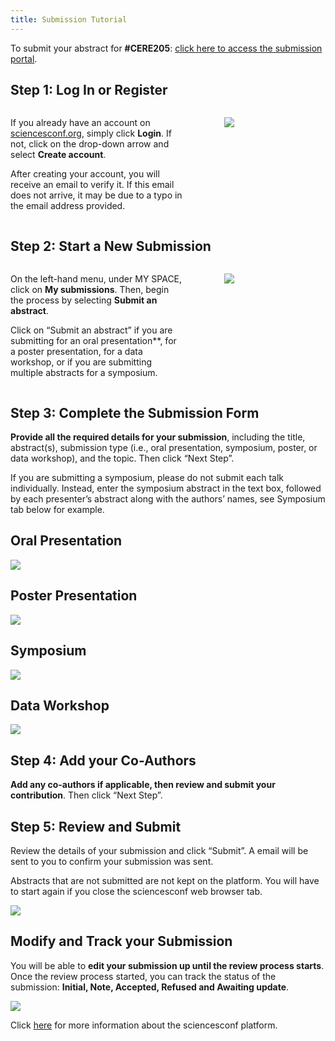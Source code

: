 ```yaml
---
title: Submission Tutorial
---
```


To submit your abstract for **#CERE205**: [click here to access the submission portal](https://cere2025.sciencesconf.org/){.btn .btn-outline-primary .btn role="button" data-toggle="tooltip" title="CERE2025 Submission Portal"}.

## Step 1: Log In or Register

::: columns
::: {.column width="60%"}
If you already have an account on [sciencesconf.org](https://cere2025.sciencesconf.org/), simply click **Login**. If not, click on the drop-down arrow and select **Create account**.

::: {.callout-warning title="Email Verification"}
After creating your account, you will receive an email to verify it. If this email does not arrive, it may be due to a typo in the email address provided.
:::

:::
::: {.column width="5%"}
:::
::: {.column width="35%"}
![](../images/step_1.png)
:::
:::

## Step 2: Start a New Submission

::: columns
::: {.column width="60%"}
On the left-hand menu, under MY SPACE, click on **My submissions**. Then, begin the process by selecting **Submit an abstract**.

::: {.callout-warning title='Click "Submit an abstract" for any submission'}
Click on "Submit an abstract" if you are submitting for an oral presentation**, for a poster presentation, for a data workshop, or if you are submitting multiple abstracts for a symposium.
:::
:::
::: {.column width="5%"}
:::
::: {.column width="35%"}
![](../images/step_2.png)
:::
:::

## Step 3: Complete the Submission Form

**Provide all the required details for your submission**, including the title, abstract(s), submission type (i.e., oral presentation, symposium, poster, or data workshop), and the topic. Then click "Next Step".

::: {.callout-warning title="Symposium Submission"}
If you are submitting a symposium, please do not submit each talk individually. Instead, enter the symposium abstract in the text box, followed by each presenter’s abstract along with the authors’ names, see Symposium tab below for example.
:::

::: {.panel-tabset .nav-pills}

## Oral Presentation

![](../images/submit_oral.png)

## Poster Presentation

![](../images/submit_poster.png)

## Symposium

![](../images/submit_symposium.png)

## Data Workshop

![](../images/submit_data.png)

:::

## Step 4: Add your Co-Authors

**Add any co-authors if applicable, then review and submit your contribution**. Then click "Next Step".

## Step 5: Review and Submit

Review the details of your submission and click "Submit". A email will be sent to you to confirm your submission was sent.

::: {.callout-warning title="Abstracts not submitted are not saved"}
Abstracts that are not submitted are not kept on the platform. You will have to start again if you close the sciencesconf web browser tab.
:::

![](../images/step_3.png)

## Modify and Track your Submission

You will be able to **edit your submission up until the review process starts**. Once the review process started, you can track the status of the submission: **Initial, Note, Accepted, Refused and Awaiting update**.

![](../images/step_4.png)

Click [here](https://doc.sciencesconf.org/en/deposer/soumettre.html) for more information about the sciencesconf platform.